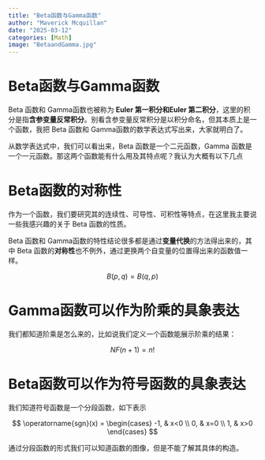 ```yaml
---
title: "Beta函数与Gamma函数"
author: "Maverick Mcquillan"
date: "2025-03-12"
categories: [Math] 
image: "BetaandGamma.jpg" 
---
```


# Beta函数与Gamma函数

Beta 函数和 Gamma函数也被称为 **Euler 第一积分和Euler 第二积分**，这里的积分是指**含参变量反常积分**。别看含参变量反常积分是以积分命名，但其本质上是一个函数，我把 Beta 函数和 Gamma函数的数学表达式写出来，大家就明白了。

\begin{align}

B(p,q)&=\int_{0}^{1}x^{p-1}(1-x)^{q-1}dx \\
\Gamma(s)&=\int_{0}^{+\infty}x^{s-1}e^{-x}dx

\end{align}

从数学表达式中，我们可以看出来，Beta 函数是一个二元函数，Gamma 函数是一个一元函数。那这两个函数能有什么用及其特点呢？我认为大概有以下几点


# Beta函数的对称性

作为一个函数，我们要研究其的连续性、可导性、可积性等特点，在这里我主要说一些我感兴趣的关于 Beta 函数的性质。

Beta 函数和 Gamma函数的特性结论很多都是通过**变量代换**的方法得出来的，其中 Beta 函数的**对称性**也不例外，通过更换两个自变量的位置得出来的函数值一样。

$$
B(p,q)=B(q,p)
$$

# Gamma函数可以作为阶乘的具象表达

我们都知道阶乘是怎么来的，比如说我们定义一个函数能展示阶乘的结果：

$$
NF(n+1)=n!
$$

# Beta函数可以作为符号函数的具象表达

我们知道符号函数是一个分段函数，如下表示

$$
\operatorname{sgn}(x) =
\begin{cases}
-1, & x<0 \\
0, & x=0 \\
1, & x>0
\end{cases}
$$

通过分段函数的形式我们可以知道函数的图像，但是不能了解其具体的构造。